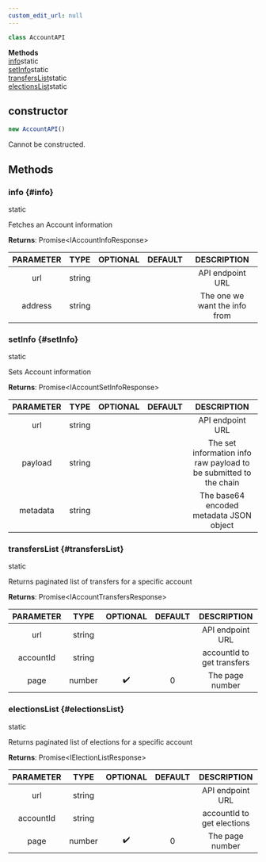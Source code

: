 ```yaml
---
custom_edit_url: null
---
```


```ts
class AccountAPI
```

<div>

</div>

<div className="container">
  <div className="row mb-2"><div className="col col--12"><strong>Methods</strong></div></div>
  <div className="row"><div className="col col--12"><a href="#info">info</a><span className="badge badge--info margin-left--sm">static</span><br/><a href="#setInfo">setInfo</a><span className="badge badge--info margin-left--sm">static</span><br/><a href="#transfersList">transfersList</a><span className="badge badge--info margin-left--sm">static</span><br/><a href="#electionsList">electionsList</a><span className="badge badge--info margin-left--sm">static</span></div></div>
</div>

## constructor
```ts
new AccountAPI()
```

<div>

</div>

Cannot be constructed.

## Methods
### info {#info}

<div>
  <span className="badge badge--info">static</span>
</div>

Fetches an Account information

**Returns**: Promise&lt;IAccountInfoResponse&gt;

|PARAMETER|TYPE|OPTIONAL|DEFAULT|DESCRIPTION|
|:---:|:---:|:---:|:---:|:---:|
|url|string|||API endpoint URL|
|address|string|||The one we want the info from|

### setInfo {#setInfo}

<div>
  <span className="badge badge--info">static</span>
</div>

Sets Account information

**Returns**: Promise&lt;IAccountSetInfoResponse&gt;

|PARAMETER|TYPE|OPTIONAL|DEFAULT|DESCRIPTION|
|:---:|:---:|:---:|:---:|:---:|
|url|string|||API endpoint URL|
|payload|string|||The set information info raw payload to be submitted to the chain|
|metadata|string|||The base64 encoded metadata JSON object|

### transfersList {#transfersList}

<div>
  <span className="badge badge--info">static</span>
</div>

Returns paginated list of transfers for a specific account

**Returns**: Promise&lt;IAccountTransfersResponse&gt;

|PARAMETER|TYPE|OPTIONAL|DEFAULT|DESCRIPTION|
|:---:|:---:|:---:|:---:|:---:|
|url|string|||API endpoint URL|
|accountId|string|||accountId to get transfers|
|page|number|✔️|0|The page number|

### electionsList {#electionsList}

<div>
  <span className="badge badge--info">static</span>
</div>

Returns paginated list of elections for a specific account

**Returns**: Promise&lt;IElectionListResponse&gt;

|PARAMETER|TYPE|OPTIONAL|DEFAULT|DESCRIPTION|
|:---:|:---:|:---:|:---:|:---:|
|url|string|||API endpoint URL|
|accountId|string|||accountId to get elections|
|page|number|✔️|0|The page number|

